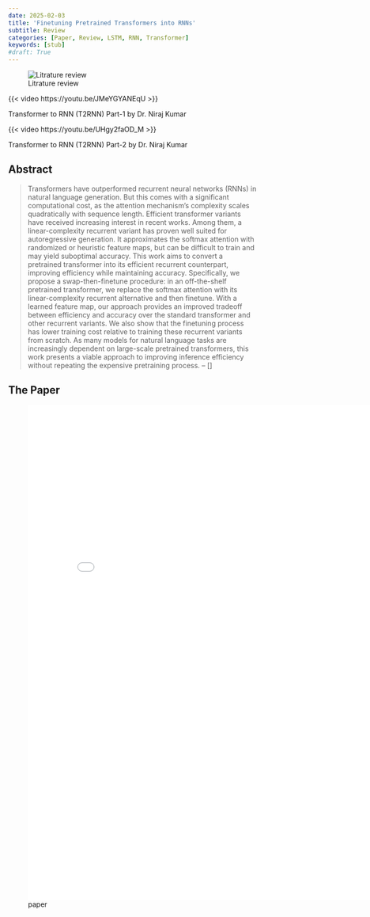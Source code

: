 ```yaml
---
date: 2025-02-03
title: 'Finetuning Pretrained Transformers into RNNs'
subtitle: Review
categories: [Paper, Review, LSTM, RNN, Transformer]
keywords: [stub]
#draft: True
---
```


![Litrature review](./cover.jpg){.column-margin}

::: {#vid-01 .column-margin}
{{< video  https://youtu.be/JMeYGYANEqU >}}

Transformer to RNN (T2RNN) Part-1 by Dr. Niraj Kumar

:::

::: {#vid-02 .column-margin}
{{< video  https://youtu.be/UHgy2faOD_M >}}

Transformer to RNN (T2RNN) Part-2 by Dr. Niraj Kumar
:::


## Abstract

> Transformers have outperformed recurrent neural networks (RNNs) in natural language generation. But this comes with a significant computational cost, as the attention mechanism’s complexity scales quadratically with sequence length. Efficient transformer variants have received increasing interest in recent works. Among them, a linear-complexity recurrent variant has proven well suited for autoregressive generation. It approximates the softmax attention with randomized or heuristic feature maps, but can be difficult to train and may yield suboptimal accuracy. This work aims to convert a pretrained transformer into its efficient recurrent counterpart, improving efficiency while maintaining accuracy. Specifically, we propose a swap-then-finetune procedure: in an off-the-shelf pretrained transformer, we replace the softmax attention with its linear-complexity recurrent alternative and then finetune. With a learned feature map, our approach provides an improved tradeoff between efficiency and accuracy over the standard transformer and other recurrent variants.
> We also show that the finetuning process has lower training cost relative to training these recurrent variants from scratch. As many models for natural language tasks are increasingly dependent on large-scale pretrained transformers, this work presents a viable approach to improving inference efficiency without repeating the expensive pretraining process. -- []


## The Paper

![paper](./paper.pdf){.col-page width=800px height=1000px group="slides"}
